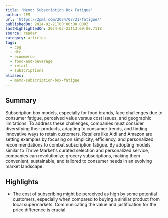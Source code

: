 ```yaml
---
title: 'Memo: Subscription Box Fatigue'
author: 2PM
url: 'https://2pml.com/2024/02/21/fatigue/'
publishedOn: 2024-02-21T00:00:00.000Z
lastHighlightedOn: 2024-02-23T13:09:00.711Z
source: reader
category: articles
tags:
  - cpg
  - dtc
  - ecommerce
  - food-and-beverage
  - retail
  - subscriptions
aliases:
  - memo-subscription-box-fatigue
---
```

## Summary

Subscription box models, especially for food brands, face challenges due to consumer fatigue, perceived value versus cost issues, and geographic limitations. To address these challenges, companies must consider diversifying their products, adapting to consumer trends, and finding innovative ways to retain customers. Retailers like Aldi and Amazon are setting examples by focusing on simplicity, efficiency, and personalized recommendations to combat subscription fatigue. By adopting models similar to Thrive Market's curated selection and personalized service, companies can revolutionize grocery subscriptions, making them convenient, sustainable, and tailored to consumer needs in an evolving market landscape.

## Highlights
- The cost of subscribing might be perceived as high by some potential customers, especially when compared to buying a similar product from local supermarkets. Communicating the value and justification for the price difference is crucial.
